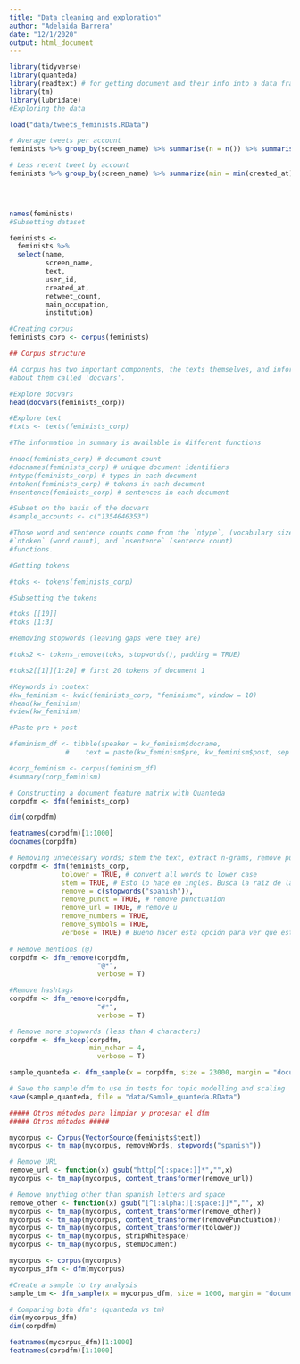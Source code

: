 ```yaml
---
title: "Data cleaning and exploration"
author: "Adelaida Barrera"
date: "12/1/2020"
output: html_document
---
```


```r

library(tidyverse)
library(quanteda)
library(readtext) # for getting document and their info into a data frame 
library(tm)
library(lubridate)
#Exploring the data 

load("data/tweets_feminists.RData")

# Average tweets per account 
feminists %>% group_by(screen_name) %>% summarise(n = n()) %>% summarise(avg_tweets = mean(n))

# Less recent tweet by account 
feminists %>% group_by(screen_name) %>% summarize(min = min(created_at)) %>% arrange(desc(min))


                                  


```

```r

names(feminists)
#Subsetting dataset

feminists <- 
  feminists %>% 
  select(name, 
         screen_name, 
         text,
         user_id, 
         created_at, 
         retweet_count,
         main_occupation,
         institution)

#Creating corpus
feminists_corp <- corpus(feminists)
```


```r
## Corpus structure

#A corpus has two important components, the texts themselves, and information 
#about them called 'docvars'. 

#Explore docvars
head(docvars(feminists_corp))

#Explore text
#txts <- texts(feminists_corp)

#The information in summary is available in different functions

#ndoc(feminists_corp) # document count
#docnames(feminists_corp) # unique document identifiers
#ntype(feminists_corp) # types in each document
#ntoken(feminists_corp) # tokens in each document
#nsentence(feminists_corp) # sentences in each document

```
```r
#Subset on the basis of the docvars
#sample_accounts <- c("1354646353")

#Those word and sentence counts come from the `ntype`, (vocabulary size)
#`ntoken` (word count), and `nsentence` (sentence count)
#functions.

#Getting tokens

#toks <- tokens(feminists_corp)

#Subsetting the tokens

#toks [[10]]
#toks [1:3]

```

```r
#Removing stopwords (leaving gaps were they are)

#toks2 <- tokens_remove(toks, stopwords(), padding = TRUE)

#toks2[[1]][1:20] # first 20 tokens of document 1

```

```r
#Keywords in context
#kw_feminism <- kwic(feminists_corp, "feminismo", window = 10)
#head(kw_feminism)
#view(kw_feminism)

#Paste pre + post

#feminism_df <- tibble(speaker = kw_feminism$docname, 
              #    text = paste(kw_feminism$pre, kw_feminism$post, sep = " "))

#corp_feminism <- corpus(feminism_df)
#summary(corp_feminism)

```


```r
# Constructing a document feature matrix with Quanteda 
corpdfm <- dfm(feminists_corp)

dim(corpdfm)

featnames(corpdfm)[1:1000]
docnames(corpdfm)

# Removing unnecessary words; stem the text, extract n-grams, remove punctuation, keep Twitter features…
corpdfm <- dfm(feminists_corp, 
             tolower = TRUE, # convert all words to lower case 
             stem = TRUE, # Esto lo hace en inglés. Busca la raíz de la palabra. Va a tocar hacerlo aparte... 
             remove = c(stopwords("spanish")),
             remove_punct = TRUE, # remove punctuation
             remove_url = TRUE, # remove u
             remove_numbers = TRUE,
             remove_symbols = TRUE,
             verbose = TRUE) # Bueno hacer esta opción para ver que está haciendo el dfm.
             
# Remove mentions (@)
corpdfm <- dfm_remove(corpdfm,
                      "@*",
                      verbose = T)

#Remove hashtags         
corpdfm <- dfm_remove(corpdfm,
                      "#*",
                      verbose = T)

# Remove more stopwords (less than 4 characters)
corpdfm <- dfm_keep(corpdfm,
                    min_nchar = 4,
                      verbose = T)

sample_quanteda <- dfm_sample(x = corpdfm, size = 23000, margin = "documents")

# Save the sample dfm to use in tests for topic modelling and scaling 
save(sample_quanteda, file = "data/Sample_quanteda.RData")

```

```r
##### Otros métodos para limpiar y procesar el dfm
##### Otros métodos #####

mycorpus <- Corpus(VectorSource(feminists$text))
mycorpus <- tm_map(mycorpus, removeWords, stopwords("spanish"))

# Remove URL
remove_url <- function(x) gsub("http[^[:space:]]*","",x)
mycorpus <- tm_map(mycorpus, content_transformer(remove_url))

# Remove anything other than spanish letters and space
remove_other <- function(x) gsub("[^[:alpha:][:space:]]*","", x) 
mycorpus <- tm_map(mycorpus, content_transformer(remove_other))
mycorpus <- tm_map(mycorpus, content_transformer(removePunctuation))
mycorpus <- tm_map(mycorpus, content_transformer(tolower))
mycorpus <- tm_map(mycorpus, stripWhitespace)
mycorpus <- tm_map(mycorpus, stemDocument)

mycorpus <- corpus(mycorpus)
mycorpus_dfm <- dfm(mycorpus)

#Create a sample to try analysis 
sample_tm <- dfm_sample(x = mycorpus_dfm, size = 1000, margin = "documents")


```

```r
# Comparing both dfm's (quanteda vs tm)
dim(mycorpus_dfm)
dim(corpdfm)

featnames(mycorpus_dfm)[1:1000]
featnames(corpdfm)[1:1000]


```

